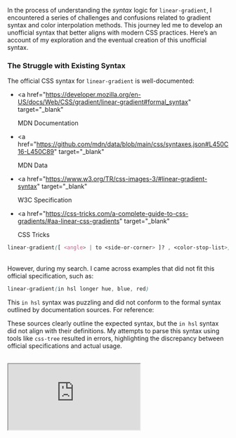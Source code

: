 In the process of understanding the _syntax_ logic for `linear-gradient`, I encountered a series of challenges and confusions related to gradient syntax and color interpolation methods. This journey led me to develop an unofficial syntax that better aligns with modern CSS practices. Here’s an account of my exploration and the eventual creation of this unofficial syntax.

### The Struggle with Existing Syntax

The official CSS syntax for `linear-gradient` is well-documented:

- <a
    href="https://developer.mozilla.org/en-US/docs/Web/CSS/gradient/linear-gradient#formal_syntax"
    target="_blank"
  >
    MDN Documentation
  </a>

- <a
    href="https://github.com/mdn/data/blob/main/css/syntaxes.json#L450C16-L450C89"
    target="_blank"
  >
    MDN Data
  </a>

- <a
    href="https://www.w3.org/TR/css-images-3/#linear-gradient-syntax"
    target="_blank"
  >
    W3C Specification
  </a>

- <a
    href="https://css-tricks.com/a-complete-guide-to-css-gradients/#aa-linear-css-gradients"
    target="_blank"
  >
    CSS Tricks
  </a>

```css
linear-gradient([ <angle> | to <side-or-corner> ]? , <color-stop-list>)
```

<br />
However, during my search. I came across examples that did not fit this official specification, such as:

```css
linear-gradient(in hsl longer hue, blue, red)
```

This `in hsl` syntax was puzzling and did not conform to the formal syntax outlined by documentation sources. For reference:

These sources clearly outline the expected syntax, but the `in hsl` syntax did not align with their definitions.
My attempts to parse this syntax using tools like `css-tree` resulted in errors, highlighting the discrepancy between official specifications and actual usage.

<br />
<iframe
style={{ width: '100%', height: '500px' }}
src="https://stackblitz.com/edit/vitejs-vite-147ich?embed=1&file=main.js"
/>
<br />
<br />
<hr />

### Browsers vs. Specifications

Despite the official documentation, browsers seemed to handle this unconventional syntax without issue. This led me to question whether such syntax was a legacy feature or an experimental addition. Browsers’ leniency in handling these cases created confusion about their validity. This divergence between browser behavior and formal documentation underscored the need for a more flexible approach to CSS gradients.

### The 2023 Specification and the Unofficial Syntax

In 2023, CSS introduced `<color-interpolation-method>` [mdn](https://developer.mozilla.org/en-US/docs/Web/CSS/color-interpolation-method),
allowing more precise control over color interpolation in gradients.

#### syntax

```css
<color-interpolation-method> =
  in [ <rectangular-color-space> | <polar-color-space> <hue-interpolation-method>? ]
```

Where `<color-interpolation-method>` could be `srgb`, `hsl`, `lab`, `lch`, `oklab`, or `oklch`.
However, the notation `in hsl`, `in oklab`, etc.

<hr />

## Developing the Unofficial Syntax for linear-gradient

To address the gap between official specifications and practical usage, I kept together an unofficial syntax that incorporates color interpolation methods directly
into the `linear-gradient` function. This unofficial syntax is:

```css
linear-gradient([ in <color-interpolation-method> ]? [ <angle> | to <side-or-corner> ]? , <color-stop-list>)
```

Now it's time to test this unofficial syntax with some examples.

<iframe
  style={{ width: '100%', height: '500px' }}
  src="https://stackblitz.com/edit/vitejs-vite-c13r3s?embed=1&file=main.js"
/>

### Examples of the Unofficial Syntax

**1. Using LCH Interpolation**

```css
linear-gradient(in lch 45deg, red, blue);
```

- Colors transition from `red` to `blue` using the LCH color space with a `45deg` angle.

**2. Applying LAB Interpolation**

```css
linear-gradient(in lab to right, yellow, purple);
```

- Gradient from `yellow` to `purple` using the LAB color space, flowing to the right.

**3. Default Interpolation (sRGB)**

```css
linear-gradient(to bottom, orange, green);
```

- Standard gradient from `orange` to `green`, using the default sRGB interpolation.

**4. Using OKLCH with Color Stops**

```css
linear-gradient(in oklch 90deg, pink 30%, black 70%);
```

- Transition from `pink` to `black` using OKLCH color space with specific color stops and a `90deg` angle.

### Conclusion

The journey from dealing with non-standard syntax to creating an unofficial syntax that incorporates `<color-interpolation-method>` has been both challenging and enlightening. By integrating these modern color interpolation methods into the `linear-gradient` function, I’ve developed a more versatile approach to handling gradients. This unofficial syntax not only aligns with the latest CSS practices but also addresses gaps in existing documentation and real-world usage.

Through this process, I’ve learned the importance of adaptability in web development and the need to bridge the gap between evolving standards and practical implementation challenges.
